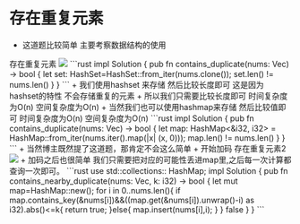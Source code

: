 
# 存在重复元素
+ 这道题比较简单 主要考察数据结构的使用
<Link href="https://leetcode.cn/problems/contains-duplicate" className="h2 block">存在重复元素</Link>
<Image src="/imgs/containsD.png" className='w-full'/>
```rust
impl Solution {
  pub fn contains_duplicate(nums: Vec<i32>) -> bool {
    let set: HashSet<i32>=HashSet::from_iter(nums.clone());
    set.len() != nums.len()
  }
}
```
+ 我们使用hashset 来存储 然后比较长度即可 这是因为hashset的特性 不会存储重复的元素
+ 所以我们只需要比较长度即可 时间复杂度为O(n) 空间复杂度为O(n)
+ 当然我们也可以使用hashmap来存储 然后比较值即可 时间复杂度为O(n) 空间复杂度为O(n)
```rust
impl Solution {
  pub fn contains_duplicate(nums: Vec<i32>) -> bool {
    let map: HashMap<&i32, i32> = HashMap::from_iter(nums.iter().map(|x| (x, 0)));
    map.len() != nums.len()
  }
}
```
+ 当然博主既然提了这道题，那肯定不会这么简单
+ 开始加码
<Link href="https://leetcode.cn/problems/contains-duplicate-ii" className="h2 block">存在重复元素2</Link>
<Image src="/imgs/containsD2.png" className='w-full'/>
+ 加码之后也很简单 我们只需要把对应的可能性丢进map里,之后每一次计算都查询一次即可。
```rust
use std::collections:: HashMap;
impl Solution {
        pub fn contains_nearby_duplicate(nums: Vec<i32>, k: i32) -> bool {
         let mut map=HashMap::new();
            for i in 0..nums.len(){
              if map.contains_key(&nums[i])&&((map.get(&nums[i]).unwrap()-i) as i32).abs()<=k{
                 return true;
              }else{
                  map.insert(nums[i],i);
              }
            }
            false
        }
}
```